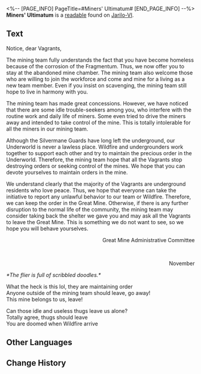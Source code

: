 <%-- [PAGE_INFO]
PageTitle=#Miners' Ultimatum#
[END_PAGE_INFO] --%>
{{Readable Infobox
|id           = 014
|partIds      = 190118
|title        = 
|image        = Item Jarilo-VI Readable.png
|world        = Jarilo-VI
|parts        = 1
|author       = <!--to be added-->
|description  = A strongly worded ultimatum, scrawled with graffiti. Reading this, one can pry into the source of the disputes in the mines.
|part1        = Miners' Ultimatum
|source1      = {{cx|Source missing}}
|characters   = 
|factions     = 
}}
'''Miners' Ultimatum''' is a [[readable]] found on [[Jarilo-VI]].
<!--
==Location==
{{Map Embed|<map name>|<marker id>}}
-->
==Text==
Notice, dear Vagrants,

The mining team fully understands the fact that you have become homeless because of the corrosion of the Fragmentum. Thus, we now offer you to stay at the abandoned mine chamber. The mining team also welcome those who are willing to join the workforce and come and mine for a living as a new team member. Even if you insist on scavenging, the mining team still hope to live in harmony with you.

The mining team has made great concessions. However, we have noticed that there are some idle trouble-seekers among you, who interfere with the routine work and daily life of miners. Some even tried to drive the miners away and intended to take control of the mine. This is totally intolerable for all the miners in our mining team.

Although the Silvermane Guards have long left the underground, our Underworld is never a lawless place. Wildfire and undergrounders work together to support each other and try to maintain the precious order in the Underworld. Therefore, the mining team hope that all the Vagrants stop destroying orders or seeking control of the mines. We hope that you can devote yourselves to maintain orders in the mine.

We understand clearly that the majority of the Vagrants are underground residents who love peace. Thus, we hope that everyone can take the initiative to report any unlawful behavior to our team or Wildfire. Therefore, we can keep the order in the Great Mine. Otherwise, if there is any further disruption to the normal life of the community, the mining team may consider taking back the shelter we gave you and may ask all the Vagrants to leave the Great Mine. This is something we do not want to see, so we hope you will behave yourselves.

<div align="right">Great Mine Administrative Committee</div><br /><div align="right">November</div>

''*The flier is full of scribbled doodles.*''

What the heck is this lol, they are maintaining order<br />Anyone outside of the mining team should leave, go away!<br />This mine belongs to us, leave!

Can those idle and useless thugs leave us alone?<br />Totally agree, thugs should leave<br />You are doomed when Wildfire arrive

<!--
==Trivia==
* 
-->
==Other Languages==
{{Other Languages
|en   = Miners' Ultimatum
|zhs  = 矿队的通牒
|zht  = 礦隊的通牒
|ja   = 採掘チームの通牒
|ko   = 채굴대의 통첩장
|es   = Ultimátum de los mineros
|fr   = Ultimatum des mineurs
|ru   = Ультиматум шахтёров
|th   = คำขาดของทีมขุดเหมือง
|vi   = Thông Điệp Của Đội Thợ Mỏ
|de   = Ultimatum des Bergbauteams
|id   = Ultimatum Tim Penambang
|pt   = Ultimato dos Mineradores
}}

==Change History==
{{Change History|1.0}}